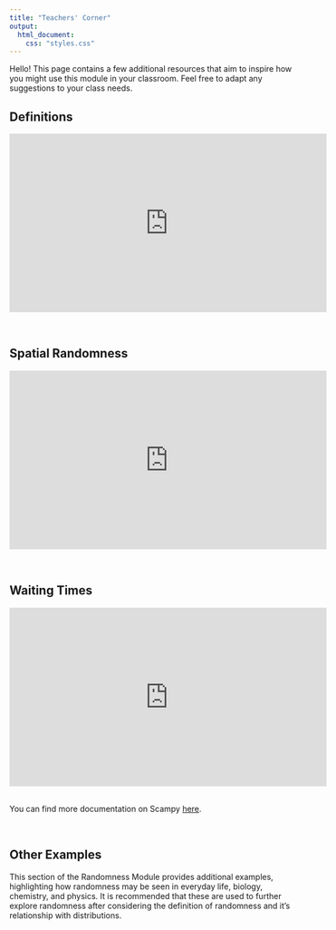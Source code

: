 ```yaml
---
title: "Teachers' Corner"
output:
  html_document:
    css: "styles.css"
---
```


Hello! This page contains a few additional resources that aim to inspire how you might use this module in your classroom. Feel free to adapt any suggestions to your class needs.

<h2>Definitions</h2>
<center><iframe width="560" height="315" src="https://www.youtube.com/embed/iGc6arzHIoY" title="YouTube video player" frameborder="0" allow="accelerometer; autoplay; clipboard-write; encrypted-media; gyroscope; picture-in-picture" allowfullscreen></iframe></center>

<br>

<h2>Spatial Randomness</h2>
<center><iframe width="560" height="315" src="https://www.youtube.com/embed/vvcfloq8KaU" title="YouTube video player" frameborder="0" allow="accelerometer; autoplay; clipboard-write; encrypted-media; gyroscope; picture-in-picture" allowfullscreen></iframe></center>

<br>

<h2>Waiting Times</h2>
<center><iframe width="560" height="315" src="https://www.youtube.com/embed/6_zhAPdi8Uk" title="YouTube video player" frameborder="0" allow="accelerometer; autoplay; clipboard-write; encrypted-media; gyroscope; picture-in-picture" allowfullscreen></iframe></center>
<br>
You can find more documentation on Scampy <a href = https://new.censusatschool.org.nz/wp-content/uploads/2019/09/scampy_documentation.pdf target = "_blank">here</a>.

<br>

<h2>Other Examples</h2>
<p>This section of the Randomness Module provides additional examples, highlighting how randomness may be seen in everyday life, biology, chemistry, and physics. It is recommended that these are used to further explore randomness after considering the definition of randomness and it's relationship with distributions.</p>
<br>
